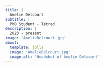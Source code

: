 ```yaml
---
title: |
  Amelie Delcourt
subtitle: |
  PhD Student - Tetrad
description: |
  2023 - present
image: 'AmelieDelcourt.jpg'
about: 
  template: jolla 
  image: 'AmelieDelcourt.jpg'
  image-alt: 'Headshot of Amelie Delcourt'
---
```


